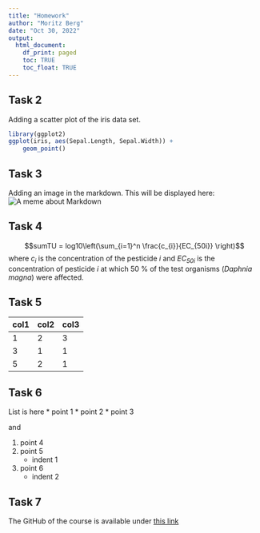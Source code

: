 ```yaml
---
title: "Homework"
author: "Moritz Berg"
date: "Oct 30, 2022"
output:
  html_document:
    df_print: paged
    toc: TRUE
    toc_float: TRUE
---
```


## Task 2
Adding a scatter plot of the iris data set.

```r
library(ggplot2)
ggplot(iris, aes(Sepal.Length, Sepal.Width)) +
    geom_point()
```

## Task 3
Adding an image in the markdown. This will be displayed here:
![A meme about Markdown](c:/users/moritz/images/markdown_meme.jpg)

## Task 4
$$sumTU = log10\left(\sum_{i=1}^n \frac{c_{i}}{EC_{50i}} \right)$$
where _c<sub>i</sub>_ is the concentration of the pesticide _i_ and _EC<sub>50i</sub>_ is the
concentration of pesticide _i_ at which 50 % of the test organisms
(_Daphnia magna_) were affected.

## Task 5
col1|col2|col3
----|----|----
   1|   2|   3
   3|   1|   1 
   5|   2|   1
   
## Task 6
List is here
* point 1
* point 2
* point 3

and

1. point 4
2. point 5
    - indent 1
3. point 6
    - indent 2

## Task 7

The GitHub of the course is available under [this link](https://github.com/elsaesser-tobias/MOD3)